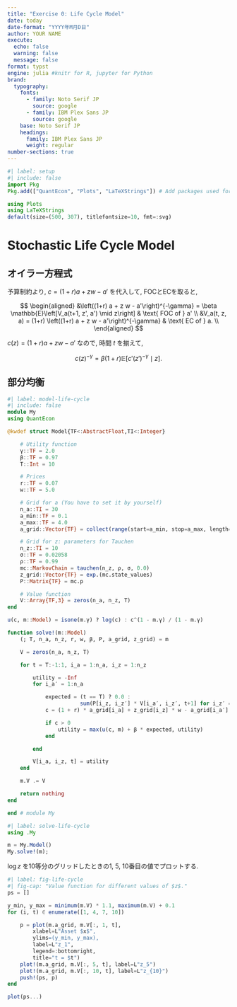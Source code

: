 ```yaml
---
title: "Exercise 0: Life Cycle Model"
date: today
date-format: "YYYY年M月D日"
author: YOUR NAME
execute: 
  echo: false
  warning: false
  message: false
format: typst
engine: julia #knitr for R, jupyter for Python
brand:
  typography:      
    fonts:
      - family: Noto Serif JP
        source: google
      - family: IBM Plex Sans JP
        source: google
    base: Noto Serif JP
    headings:
      family: IBM Plex Sans JP
      weight: regular
number-sections: true
---
```


```julia
#| label: setup
#| include: false
import Pkg
Pkg.add(["QuantEcon", "Plots", "LaTeXStrings"]) # Add packages used for its replication

using Plots
using LaTeXStrings
default(size=(500, 307), titlefontsize=10, fmt=:svg)
```

# Stochastic Life Cycle Model

## オイラー方程式

予算制約より, $c = (1+r) a + z w - a'$ を代入して, FOCとECを取ると,

$$
\begin{aligned}
&\left((1+r) a + z w - a'\right)^{-\gamma} = \beta \mathbb{E}\left[V_a(t+1, z', a') \mid z\right] & \text{ FOC of } a' \\
&V_a(t, z, a) = (1+r) \left((1+r) a + z w - a'\right)^{-\gamma} & \text{ EC of } a. \\
\end{aligned}
$$

$c(z) = (1+r) a + z w - a'$ なので, 時間 $t$ を揃えて,

$$
c(z)^{-\gamma} = \beta (1+r) \mathbb{E}\left[c'(z')^{-\gamma} \mid z\right].
$$

## 部分均衡

```julia
#| label: model-life-cycle
#| include: false
module My
using QuantEcon

@kwdef struct Model{TF<:AbstractFloat,TI<:Integer}

    # Utility function
    γ::TF = 2.0
    β::TF = 0.97
    T::Int = 10

    # Prices
    r::TF = 0.07
    w::TF = 5.0

    # Grid for a (You have to set it by yourself)
    n_a::TI = 30
    a_min::TF = 0.1
    a_max::TF = 4.0
    a_grid::Vector{TF} = collect(range(start=a_min, stop=a_max, length=n_a))

    # Grid for z: parameters for Tauchen
    n_z::TI = 10
    σ::TF = 0.02058
    ρ::TF = 0.99
    mc::MarkovChain = tauchen(n_z, ρ, σ, 0.0)
    z_grid::Vector{TF} = exp.(mc.state_values)
    P::Matrix{TF} = mc.p

    # Value function
    V::Array{TF,3} = zeros(n_a, n_z, T)
end

u(c, m::Model) = isone(m.γ) ? log(c) : c^(1 - m.γ) / (1 - m.γ)

function solve!(m::Model)
    (; T, n_a, n_z, r, w, β, P, a_grid, z_grid) = m

    V = zeros(n_a, n_z, T)

    for t = T:-1:1, i_a = 1:n_a, i_z = 1:n_z

        utility = -Inf
        for i_a′ = 1:n_a

            expected = (t == T) ? 0.0 :
                       sum(P[i_z, i_z′] * V[i_a′, i_z′, t+1] for i_z′ = 1:n_z)
            c = (1 + r) * a_grid[i_a] + z_grid[i_z] * w - a_grid[i_a′]

            if c > 0
                utility = max(u(c, m) + β * expected, utility)
            end

        end

        V[i_a, i_z, t] = utility
    end

    m.V .= V

    return nothing
end

end # module My
```

```julia
#| label: solve-life-cycle
using .My

m = My.Model()
My.solve!(m);
```

$\log z$ を10等分のグリッドしたときの1, 5, 10番目の値でプロットする.

```julia
#| label: fig-life-cycle
#| fig-cap: "Value function for different values of $z$."
ps = []

y_min, y_max = minimum(m.V) * 1.1, maximum(m.V) + 0.1
for (i, t) ∈ enumerate([1, 4, 7, 10])

    p = plot(m.a_grid, m.V[:, 1, t],
        xlabel=L"Asset $x$",
        ylims=(y_min, y_max),
        label=L"z_1",
        legend=:bottomright,
        title="t = $t")
    plot!(m.a_grid, m.V[:, 5, t], label=L"z_5")
    plot!(m.a_grid, m.V[:, 10, t], label=L"z_{10}")
    push!(ps, p)
end

plot(ps...)
```
